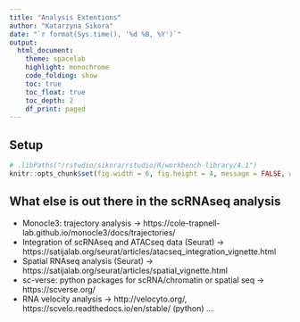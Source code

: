 ```yaml
---
title: "Analysis Extentions"
author: "Katarzyna Sikora"
date: "`r format(Sys.time(), '%d %B, %Y')`"
output:
  html_document:
    theme: spacelab
    highlight: monochrome
    code_folding: show
    toc: true
    toc_float: true
    toc_depth: 2
    df_print: paged
---
```


## Setup

```r
# .libPaths("/rstudio/sikora/rstudio/R/workbench-library/4.1")
knitr::opts_chunk$set(fig.width = 6, fig.height = 4, message = FALSE, warning = FALSE, tidy = TRUE, tidy.opts = list(width.cutoff = 70))
```

## What else is out there in the scRNAseq analysis

- Monocle3: trajectory analysis -> https://cole-trapnell-lab.github.io/monocle3/docs/trajectories/
- Integration of scRNAseq and ATACseq data (Seurat) -> https://satijalab.org/seurat/articles/atacseq_integration_vignette.html
- Spatial RNAseq analysis (Seurat) -> https://satijalab.org/seurat/articles/spatial_vignette.html
- sc-verse: python packages for scRNA/chromatin or spatial seq -> https://scverse.org/
- RNA velocity analysis -> http://velocyto.org/, https://scvelo.readthedocs.io/en/stable/ (python)
...



